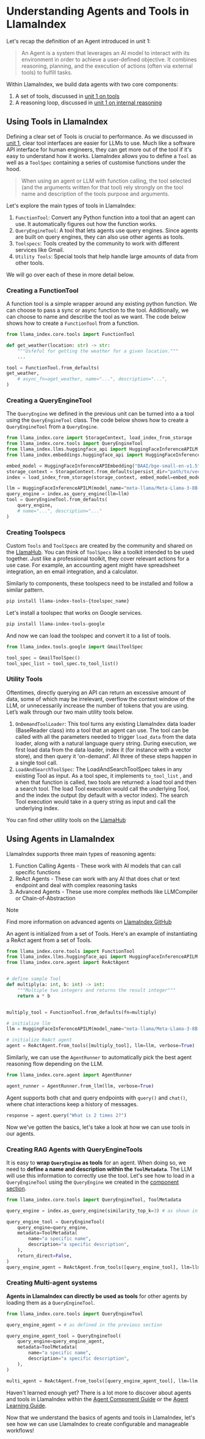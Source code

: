 # Understanding Agents and Tools in LlamaIndex

Let's recap the definition of an Agent introduced in unit 1:

> An Agent is a system that leverages an AI model to interact with its environment in order to achieve a user-defined objective. It combines reasoning, planning, and the execution of actions (often via external tools) to fulfill tasks.

Within LlamaIndex, we build data agents with two core components:

1. A set of tools, discussed in [unit 1 on tools](../../unit1/tools.mdx)
2. A reasoning loop, discussed in [unit 1 on internal reasoning](../../unit1/thoughts.mdx)

## Using Tools in LlamaIndex

Defining a clear set of Tools is crucial to performance. As we discussed in [unit 1](../../unit1/tools.mdx), clear tool interfaces are easier for LLMs to use. Much like a software API interface for human engineers, they can get more out of the tool if it's easy to understand how it works.
LlamaIndex allows you to define a `Tool` as well as a `ToolSpec` containing a series of customise functions under the hood.

> When using an agent or LLM with function calling, the tool selected (and the arguments written for that tool) rely strongly on the tool name and description of the tools purpose and arguments.

Let's explore the main types of tools in LlamaIndex:

1. `FunctionTool`: Convert any Python function into a tool that an agent can use. It automatically figures out how the function works.
2. `QueryEngineTool`: A tool that lets agents use query engines. Since agents are built on query engines, they can also use other agents as tools.
3. `Toolspecs`: Tools created by the community to work with different services like Gmail.
4. `Utility Tools`: Special tools that help handle large amounts of data from other tools.

We will go over each of these in more detail below.

### Creating a FunctionTool

A function tool is a simple wrapper around any existing python function.
We can choose to pass a sync or async function to the tool.
Additionally, we can choose to name and describe the tool as we want.
The code below shows how to create a `FunctionTool` from a function.

```python
from llama_index.core.tools import FunctionTool

def get_weather(location: str) -> str:
    """Usfeful for getting the weather for a given location."""
    ...

tool = FunctionTool.from_defaults(
get_weather,
    # async_fn=aget_weather, name="...", description="...",
)
```

### Creating a QueryEngineTool

The `QueryEngine` we defined in the previous unit can be turned into a a tool using the `QueryEngineTool` class.
The code below shows how to create a `QueryEngineTool` from a `QueryEngine`.

```python
from llama_index.core import StorageContext, load_index_from_storage
from llama_index.core.tools import QueryEngineTool
from llama_index.llms.huggingface_api import HuggingFaceInferenceAPILM
from llama_index.embeddings.huggingface_api import HuggingFaceInferenceAPIEmbedding

embed_model = HuggingFaceInferenceAPIEmbedding("BAAI/bge-small-en-v1.5")
storage_context = StorageContext.from_defaults(persist_dir="path/to/vector/store")
index = load_index_from_storage(storage_context, embed_model=embed_model)

llm = HuggingFaceInferenceAPILM(model_name="meta-llama/Meta-Llama-3-8B-Instruct")
query_engine = index.as_query_engine(llm=llm)
tool = QueryEngineTool.from_defaults(
    query_engine,
    # name="...", description="..."
)
```

### Creating Toolspecs

Custom `Tools` and `ToolSpecs` are created by the community and shared on the [LlamaHub](https://llamahub.ai/).
You can think of `ToolSpecs` like a toolkit intended to be used together. Just like a professional toolkit, they cover relevant actions for a use case. For example, an accounting agent might have spreadsheet integration, an en email integration, and a calculator. 


Similarly to components, these toolspecs need to be installed and follow a similar pattern.

```bash
pip install llama-index-tools-{toolspec_name}
```

Let's install a toolspec that works on Google services.

```bash
pip install llama-index-tools-google
```

And now we can load the toolspec and convert it to a list of tools.

```python
from llama_index.tools.google import GmailToolSpec

tool_spec = GmailToolSpec()
tool_spec_list = tool_spec.to_tool_list()
```

### Utility Tools

Oftentimes, directly querying an API can return an excessive amount of data, some of which may be irrelevant, overflow the context window of the LLM, or unnecessarily increase the number of tokens that you are using.
Let’s walk through our two main utility tools below.

1. `OnDemandToolLoader`: This tool turns any existing LlamaIndex data loader (BaseReader class) into a tool that an agent can use. The tool can be called with all the parameters needed to trigger `load_data` from the data loader, along with a natural language query string. During execution, we first load data from the data loader, index it (for instance with a vector store), and then query it 'on-demand'. All three of these steps happen in a single tool call.
2. `LoadAndSearchToolSpec`: The LoadAndSearchToolSpec takes in any existing Tool as input. As a tool spec, it implements `to_tool_list` , and when that function is called, two tools are returned: a load tool and then a search tool. The load Tool execution would call the underlying Tool, and the index the output (by default with a vector index). The search Tool execution would take in a query string as input and call the underlying index.

<Tip>You can find other utility tools on the [LlamaHub](https://llamahub.ai/)</Tip>

## Using Agents in LlamaIndex

LlamaIndex supports three main types of reasoning agents:

1. Function Calling Agents - These work with AI models that can call specific functions
2. ReAct Agents - These can work with any AI that does chat or text endpoint and deal with complex reasoning tasks
3. Advanced Agents - These use more complex methods like LLMCompiler or Chain-of-Abstraction

> [!NOTE]
> Find more information on advanced agents on [LlamaIndex GitHub](https://github.com/run-llama/llama_index/tree/main/llama-index-packs)

An agent is initialized from a set of Tools. Here's an example of instantiating a ReAct agent from a set of Tools.

```python
from llama_index.core.tools import FunctionTool
from llama_index.llms.huggingface_api import HuggingFaceInferenceAPILM
from llama_index.core.agent import ReActAgent


# define sample Tool
def multiply(a: int, b: int) -> int:
    """Multiple two integers and returns the result integer"""
    return a * b


multiply_tool = FunctionTool.from_defaults(fn=multiply)

# initialize llm
llm = HuggingFaceInferenceAPILM(model_name="meta-llama/Meta-Llama-3-8B-Instruct")

# initialize ReAct agent
agent = ReActAgent.from_tools([multiply_tool], llm=llm, verbose=True)
```

Similarly, we can use the `AgentRunner` to automatically pick the best agent reasoning flow depending on the LLM.

```python
from llama_index.core.agent import AgentRunner

agent_runner = AgentRunner.from_llm(llm, verbose=True)
```

Agent supports both chat and query endpoints with `query()` and `chat()`, where chat interactions keep a history of messages.

```python
response = agent.query("What is 2 times 2?")
```

Now we've gotten the basics, let's take a look at how we can use tools in our agents.

### Creating RAG Agents with QueryEngineTools

It is easy to **wrap `QueryEngine` as tools** for an agent.
When doing so, we need to **define a name and description within the `ToolMetadata`**. The LLM will use this information to correctly use the tool.
Let's see how to load in a `QueryEngineTool` using the `QueryEngine` we created in the [component section](02_components.mdx).

```python
from llama_index.core.tools import QueryEngineTool, ToolMetadata

query_engine = index.as_query_engine(similarity_top_k=3) # as shown in the previous section

query_engine_tool = QueryEngineTool(
    query_engine=query_engine,
    metadata=ToolMetadata(
        name="a specific name",
        description="a specific description",
    ),
    return_direct=False,
)
query_engine_agent = ReActAgent.from_tools([query_engine_tool], llm=llm, verbose=True)
```

### Creating Multi-agent systems

**Agents in LlamaIndex can directly be used as tools** for other agents by loading them as a `QueryEngineTool`.

```python
from llama_index.core.tools import QueryEngineTool

query_engine_agent = # as defined in the previous section

query_engine_agent_tool = QueryEngineTool(
    query_engine=query_engine_agent,
    metadata=ToolMetadata(
        name="a specific name",
        description="a specific description",
    ),
)

multi_agent = ReActAgent.from_tools([query_engine_agent_tool], llm=llm, verbose=True)
```

<Tip>Haven't learned enough yet? There is a lot more to discover about agents and tools in LlamaIndex within the [Agent Component Guide](https://docs.llamaindex.ai/en/stable/module_guides/deploying/agents/modules/) or the [Agent Learning Guide](https://docs.llamaindex.ai/en/stable/understanding/agent/).</Tip>

Now that we understand the basics of agents and tools in LlamaIndex, let's see how we can use LlamaIndex to create configurable and manageable workflows!